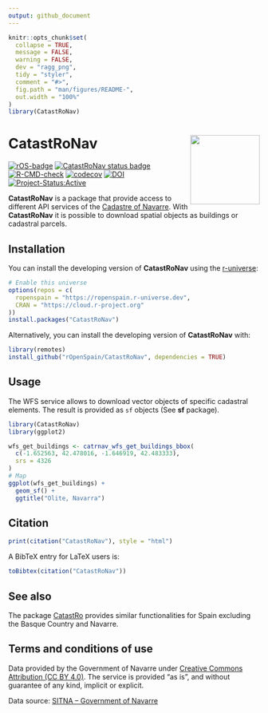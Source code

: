 ```yaml
---
output: github_document
---
```


<!-- README.md is generated from README.Rmd. Please edit that file -->

```r
knitr::opts_chunk$set(
  collapse = TRUE,
  message = FALSE,
  warning = FALSE,
  dev = "ragg_png",
  tidy = "styler",
  comment = "#>",
  fig.path = "man/figures/README-",
  out.width = "100%"
)
library(CatastRoNav)
```

# CatastRoNav <img src="man/figures/logo.png" align="right" height="139"/>

<!-- badges: start -->

[![rOS-badge](https://ropenspain.github.io/rostemplate/reference/figures/ropenspain-badge.svg)](https://ropenspain.es/)
[![CatastRoNav status
badge](https://ropenspain.r-universe.dev/badges/CatastRoNav)](https://ropenspain.r-universe.dev)
[![R-CMD-check](https://github.com/rOpenSpain/CatastRoNav/workflows/R-CMD-check/badge.svg)](https://github.com/rOpenSpain/CatastRoNav/actions?query=workflow%3AR-CMD-check)
[![codecov](https://codecov.io/gh/rOpenSpain/CatastroNav/branch/main/graph/badge.svg)](https://app.codecov.io/gh/rOpenSpain/CatastroNav)
[![DOI](https://img.shields.io/badge/DOI-10.5281/zenodo.6366407-blue)](https://doi.org/10.5281/zenodo.6366407)
[![Project-Status:Active](https://www.repostatus.org/badges/latest/active.svg)](https://www.repostatus.org/#active)

<!-- badges: end -->

**CatastRoNav** is a package that provide access to different API services of
the [Cadastre of Navarre](https://geoportal.navarra.es/es/idena). With
**CatastRoNav** it is possible to download spatial objects as buildings or
cadastral parcels.

## Installation

You can install the developing version of **CatastRoNav** using the
[r-universe](https://ropenspain.r-universe.dev/CatastRoNav):

```r
# Enable this universe
options(repos = c(
  ropenspain = "https://ropenspain.r-universe.dev",
  CRAN = "https://cloud.r-project.org"
))
install.packages("CatastRoNav")
```

Alternatively, you can install the developing version of **CatastRoNav** with:

```r
library(remotes)
install_github("rOpenSpain/CatastRoNav", dependencies = TRUE)
```

## Usage

The WFS service allows to download vector objects of specific cadastral
elements. The result is provided as `sf` objects (See **sf** package).

```r
library(CatastRoNav)
library(ggplot2)

wfs_get_buildings <- catrnav_wfs_get_buildings_bbox(
  c(-1.652563, 42.478016, -1.646919, 42.483333),
  srs = 4326
)
# Map
ggplot(wfs_get_buildings) +
  geom_sf() +
  ggtitle("Olite, Navarra")
```

## Citation

```r
print(citation("CatastRoNav"), style = "html")
```

A BibTeX entry for LaTeX users is:

```r
toBibtex(citation("CatastRoNav"))
```

## See also

The package [CatastRo](https://CRAN.R-project.org/package=CatastRo) provides
similar functionalities for Spain excluding the Basque Country and Navarre.

## Terms and conditions of use

Data provided by the Government of Navarre under [Creative Commons Attribution
(CC BY 4.0)](https://creativecommons.org/licenses/by/4.0/deed.en_EN). The
service is provided "as is", and without guarantee of any kind, implicit or
explicit.

Data source: [SITNA -- Government of
Navarre](https://sitna.navarra.es/geoportal/)

